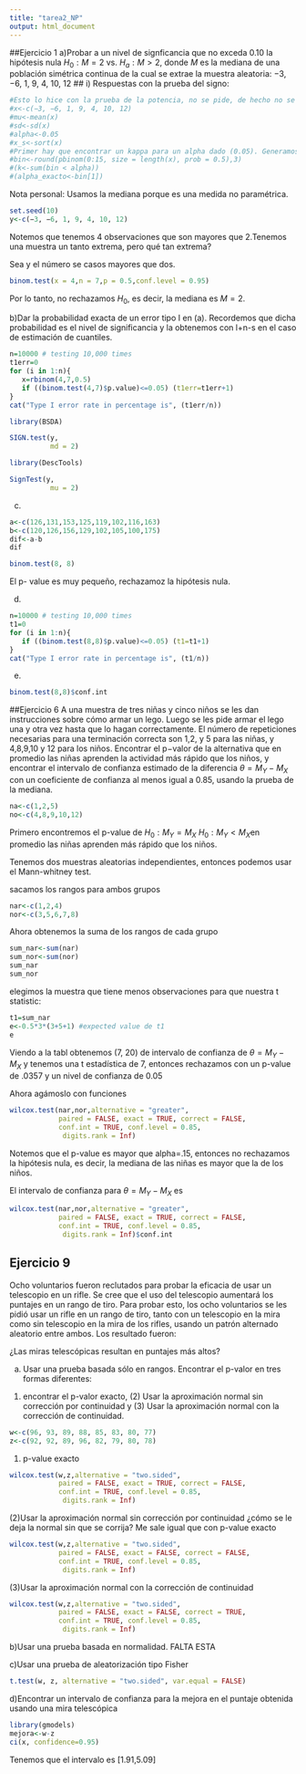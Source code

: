 ```yaml
---
title: "tarea2_NP"
output: html_document
---
```


##Ejercicio 1
a)Probar a un nivel de signficancia que no exceda $0.10$ la hipótesis nula $H_0 : M = 2$ vs.
$H_a : M > 2$, donde $M$ es la mediana de una población simétrica continua de la cual se
extrae la muestra aleatoria:
                                        −3, −6, 1, 9, 4, 10, 12
## i) Respuestas con la prueba del signo:
```r
#Esto lo hice con la prueba de la potencia, no se pide, de hecho no se puede sacaar
#x<-c(−3, −6, 1, 9, 4, 10, 12)
#mu<-mean(x)
#sd<-sd(x)
#alpha<-0.05
#x_s<-sort(x)
#Primer hay que encontrar un kappa para un alpha dado (0.05). Generamos una binomial con los parámetros dados
#bin<-round(pbinom(0:15, size = length(x), prob = 0.5),3) 
#(k<-sum(bin < alpha))
#(alpha_exacto<-bin[1])
```
Nota personal: Usamos la mediana porque es una medida no paramétrica.
```r
set.seed(10)
y<-c(−3, −6, 1, 9, 4, 10, 12)
```
Notemos que tenemos 4 observaciones que son mayores que 2.Tenemos una muestra un tanto extrema, pero qué tan extrema?

Sea y el número se casos mayores que dos.

```r
binom.test(x = 4,n = 7,p = 0.5,conf.level = 0.95) 
```
Por lo tanto, no rechazamos $H_0$, es decir, la mediana es $M=2$.

b)Dar la probabilidad exacta de un error tipo I en (a).
Recordemos que dicha probabilidad es el nivel de significancia y la obtenemos con l+n-s en el caso de estimación de cuantiles.

```r
n=10000 # testing 10,000 times
t1err=0
for (i in 1:n){
   x=rbinom(4,7,0.5)
   if ((binom.test(4,7)$p.value)<=0.05) (t1err=t1err+1) 
}
cat("Type I error rate in percentage is", (t1err/n))
```

```r
library(BSDA)

SIGN.test(y,
          md = 2)
```

```r
library(DescTools)

SignTest(y,
          mu = 2)
```

c)
```r
a<-c(126,131,153,125,119,102,116,163)
b<-c(120,126,156,129,102,105,100,175)
dif<-a-b
dif
```

```r
binom.test(8, 8) 
```
El p- value es muy pequeño, rechazamoz la hipótesis nula.

d)
```r
n=10000 # testing 10,000 times
t1=0
for (i in 1:n){
   if ((binom.test(8,8)$p.value)<=0.05) (t1=t1+1) 
}
cat("Type I error rate in percentage is", (t1/n))
```

e)

```r
binom.test(8,8)$conf.int
```

##Ejercicio 6
A una muestra de tres niñas y cinco niños se les dan instrucciones sobre cómo armar un
lego. Luego se les pide armar el lego una y otra vez hasta que lo hagan correctamente.
El número de repeticiones necesarias para una terminación correcta son 1,2, y 5 para
las niñas, y 4,8,9,10 y 12 para los niños. Encontrar el p−valor de la alternativa que en
promedio las niñas aprenden la actividad más rápido que los niños, y encontrar el intervalo
de confianza estimado de la diferencia $\theta = M_Y − M_X$ con un coeficiente de confianza al
menos igual a 0.85, usando la prueba de la mediana.

```r
na<-c(1,2,5)
no<-c(4,8,9,10,12)
```
 Primero encontremos el p-value de $H_0:M_Y = M_X$ $H_0:M_Y < M_X$en promedio las niñas aprenden más rápido que los niños.

Tenemos dos muestras aleatorias independientes, entonces podemos usar el Mann-whitney test.

sacamos los rangos para ambos grupos
```r
nar<-c(1,2,4)
nor<-c(3,5,6,7,8)
```

Ahora obtenemos la suma de los rangos de cada grupo

```r
sum_nar<-sum(nar)
sum_nor<-sum(nor)
sum_nar
sum_nor
```
elegimos la muestra que tiene menos observaciones para que nuestra t statistic:

```r
t1=sum_nar
e<-0.5*3*(3+5+1) #expected value de t1
e
```

Viendo a la tabl obtenemos (7, 20) de intervalo de confianza de $\theta = M_Y − M_X$ y tenemos una t estadística de 7, entonces rechazamos con un p-value de .0357 y un nivel de confianza de 0.05

Ahora agámoslo con funciones

```r
wilcox.test(nar,nor,alternative = "greater",
            paired = FALSE, exact = TRUE, correct = FALSE,
            conf.int = TRUE, conf.level = 0.85,
             digits.rank = Inf)
```

Notemos que el p-value es mayor que alpha=.15, entonces no rechazamos la hipótesis nula, es decir, la mediana de las niñas es mayor que la de los niños.

El intervalo de confianza para $\theta = M_Y − M_X$ es

```r
wilcox.test(nar,nor,alternative = "greater",
            paired = FALSE, exact = TRUE, correct = FALSE,
            conf.int = TRUE, conf.level = 0.85,
             digits.rank = Inf)$conf.int
```

## Ejercicio 9

Ocho voluntarios fueron reclutados para probar la eficacia de usar un telescopio en un
rifle. Se cree que el uso del telescopio aumentará los puntajes en un rango de tiro. Para
probar esto, los ocho voluntarios se les pidió usar un rifle en un rango de tiro, tanto con
un telescopio en la mira como sin telescopio en la mira de los rifles, usando un patrón
alternado aleatorio entre ambos. Los resultado fueron:

¿Las miras telescópicas resultan en puntajes más altos?

a) Usar una prueba basada sólo en rangos. Encontrar el p-valor en tres formas diferentes:
(1) encontrar el p-valor exacto, (2) Usar la aproximación normal sin corrección por
continuidad y (3) Usar la aproximación normal con la corrección de continuidad.


```r
w<-c(96, 93, 89, 88, 85, 83, 80, 77)
z<-c(92, 92, 89, 96, 82, 79, 80, 78)
```

(1) p-value exacto
```r
wilcox.test(w,z,alternative = "two.sided",
            paired = FALSE, exact = TRUE, correct = FALSE,
            conf.int = TRUE, conf.level = 0.85,
             digits.rank = Inf)
```

(2)Usar la aproximación normal sin corrección por continuidad ¿cómo se le deja la normal sin que se corrija? Me sale igual que con p-value exacto

```r
wilcox.test(w,z,alternative = "two.sided",
            paired = FALSE, exact = FALSE, correct = FALSE,
            conf.int = TRUE, conf.level = 0.85,
             digits.rank = Inf)
```

(3)Usar la aproximación normal con la corrección de continuidad
```r
wilcox.test(w,z,alternative = "two.sided",
            paired = FALSE, exact = FALSE, correct = TRUE,
            conf.int = TRUE, conf.level = 0.85,
             digits.rank = Inf)
```

b)Usar una prueba basada en normalidad. FALTA ESTA



c)Usar una prueba de aleatorización tipo Fisher

```r
t.test(w, z, alternative = "two.sided", var.equal = FALSE)
```


d)Encontrar un intervalo de confianza para la mejora en el puntaje obtenida usando una
mira telescópica
```r
library(gmodels)
mejora<-w-z
ci(x, confidence=0.95)
```
Tenemos que el intervalo es [1.91,5.09]




